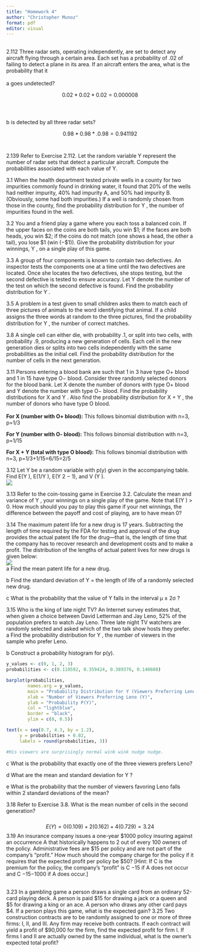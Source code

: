 ```yaml
---
title: "Homework 4"
author: "Christopher Munoz"
format: pdf
editor: visual
---
```


\
2.112 Three radar sets, operating independently, are set to detect any aircraft flying through a certain area. Each set has a probability of .02 of failing to detect a plane in its area. If an aircraft enters the area, what is the probability that it\
\
a goes undetected?

$$0.02 * 0.02 * 0.02 = 0.000008$$\

\
b is detected by all three radar sets?

$$0.98 * 0.98 * .0.98 = 0.941192$$\
\
2.139 Refer to Exercise 2.112. Let the random variable Y represent the number of radar sets that detect a particular aircraft. Compute the probabilities associated with each value of Y.

\begin{align*}
\text{Let }P(Y = K) &= \binom{3}{k} *(0.98)^k  *(0.02)^{3-k}\\
P(Y = 0) &= \text{No radars detect aircraft} = (0.02)^2 = 0.000008\\
P(Y = 1) &= \text{One radars detects aircraft} = (0.98)^1 * (0.02)^2 = 0.00392\\
P(Y = 2) &= \text{Two radars detect aircraft}(0.98)^2 * (0.02)^1 = 0.019208\\
P(Y = 3) &= \text{Three radars detect aircraft} = 0.941192\\
\end{align*}

3.1 When the health department tested private wells in a county for two impurities commonly found in drinking water, it found that 20% of the wells had neither impurity, 40% had impurity A, and 50% had impurity B. (Obviously, some had both impurities.) If a well is randomly chosen from those in the county, find the probability distribution for Y , the number of impurities found in the well.

\begin{align*}
P(Y = 0) = \text{No Impurities} = .20 \\
P(Y = 1) = \text{One Impurity} = .70\\
P(Y = 2) = \text{Both Impurities} = .10
\end{align*}

3.2 You and a friend play a game where you each toss a balanced coin. If the upper faces on the coins are both tails, you win \$1; if the faces are both heads, you win \$2; if the coins do not match (one shows a head, the other a tail), you lose \$1 (win (−\$1)). Give the probability distribution for your winnings, Y , on a single play of this game.

\begin{align*}
S = {(HH,TT,HT,TH)} \\
P(Y = 1) = \text{Both coins heads} = .50 * .50 = .25\\
P(Y = 2) = \text{Both coins tails} = .50 * .50 = .25 \\
P(Y = -1) = \text{Coins don't match} = .50
\end{align*}

3.3 A group of four components is known to contain two defectives. An inspector tests the components one at a time until the two defectives are located. Once she locates the two defectives, she stops testing, but the second defective is tested to ensure accuracy. Let Y denote the number of the test on which the second defective is found. Find the probability distribution for Y .

\begin{align*}
P(Y = 2) = \text{Second defective found in case 2} = \frac{1}{6} \\
P(Y = 3) = \text{Second defective found in case 3} = \frac{1}{3} \\
P(Y = 4) = \text{Second defective found in case 4} = \frac{1}{2}
\end{align*}

3.5 A problem in a test given to small children asks them to match each of three pictures of animals to the word identifying that animal. If a child assigns the three words at random to the three pictures, ﬁnd the probability distribution for Y , the number of correct matches.

\begin{align*}
P(Y=0) = \text{No animals correct} = \frac{2}{6} \\
P(Y = 1) = \text{One animal correct} = \frac{3}{6} \\
P(Y = 2) = \text{All animals correct} = \frac{1}{6}
\end{align*}

3.8 A single cell can either die, with probability .1, or split into two cells, with probability .9, producing a new generation of cells. Each cell in the new generation dies or splits into two cells independently with the same probabilities as the initial cell. Find the probability distribution for the number of cells in the next generation.

\begin{align*}
P(Y=0) = \text{Terminus at 0} = 0.109\\
P(Y=2) = \text{Terminus at 2} = 0.162 \\
P(Y=4) = \text{Terminus at 4} = 0.729
\end{align*}

3.11 Persons entering a blood bank are such that 1 in 3 have type O+ blood and 1 in 15 have type O− blood. Consider three randomly selected donors for the blood bank. Let X denote the number of donors with type O+ blood and Y denote the number with type O− blood. Find the probability distributions for X and Y . Also find the probability distribution for X + Y , the number of donors who have type O blood.\
\
**For X (number with O+ blood):** This follows binomial distribution with n=3, p=1/3

\begin{align*}
P(X = 0) = \binom{3}{0}(1/3)^0(2/3)^3 = \frac{8}{27}\\
P(X = 1) = \binom{3}{1}(1/3)^1(2/3)^2 = \frac{12}{27}\\
P(X = 2) = \binom{3}{2}(1/3)^2(2/3)^1 = \frac{6}{27}\\
P(X = 3) = \binom{3}{3}(1/3)^3(2/3)^0 = \frac{1}{27}
\end{align*}

**For Y (number with O- blood):** This follows binomial distribution with n=3, p=1/15

\begin{align*}
P(Y = 0) = \binom{3}{0}(1/15)^0(14/15)^3 = \frac{2744}{3375}\\
P(Y = 1) = \binom{3}{1}(1/15)^1(14/15)^2 = \frac{588}{3375}\\
P(Y = 2) = \binom{3}{2}(1/15)^2(14/15)^1 = \frac{42}{3375}\\
P(Y = 3) = \binom{3}{3}(1/15)^3(14/15)^0 = \frac{1}{3375}
\end{align*}

**For X + Y (total with type O blood):** This follows binomial distribution with n=3, p=1/3+1/15=6/15=2/5

\begin{align*}
P(X+Y = 0) = \binom{3}{0}(2/5)^0(3/5)^3 = \frac{27}{125}\\
P(X+Y = 1) = \binom{3}{1}(2/5)^1(3/5)^2 = \frac{54}{125}\\
P(X+Y = 2) = \binom{3}{2}(2/5)^2(3/5)^1 = \frac{36}{125}\\
P(X+Y = 3) = \binom{3}{3}(2/5)^3(3/5)^0 = \frac{8}{125}
\end{align*}

3.12 Let Y be a random variable with p(y) given in the accompanying table. Find E(Y ), E(1/Y ), E(Y 2 − 1), and V (Y ).\
![](images/Screenshot%202025-09-24%20at%2009-15-04%20Mathematical%20Statistics%20with%20Applications%207th%20Edition%20-%20Mathematical%20Statistics%20with%20Applications-%207th%20Edition.pdf-01.png)\

\begin{align*}
E(Y) = 1(.4) + 2(.3) + 3(.2) + 4(.1) = 2.0\\
E(1/Y) = \frac{1}{1}(.4) + \frac{1}{2}(.3) + \frac{1}{3}(.2) + \frac{1}{4}(.1) = 0.658\\
E(Y^2) = 1^2(.4) + 2^2(.3) + 3^2(.2) + 4^2(.1) = 5.0\\
E(Y^2 - 1) = E(Y^2) - 1 = 5.0 - 1 = 4.0\\
V(Y) = E(Y^2) - [E(Y)]^2 = 5.0 - 2.0^2 = 1.0
\end{align*} 3.13 Refer to the coin-tossing game in Exercise 3.2. Calculate the mean and variance of Y , your winnings on a single play of the game. Note that E(Y ) \> 0. How much should you pay to play this game if your net winnings, the difference between the payoff and cost of playing, are to have mean 0? \begin{align*}
E(Y) = (-1)(.5) + (1)(.25) + (2)(.25) = 0.25\\
E(Y^2) = (-1)^2(.5) + (1)^2(.25) + (2)^2(.25) = 1.75\\
V(Y) = E(Y^2) - [E(Y)]^2 = 1.75 - 0.25^2 = 1.6875\\
\text{To have mean 0: pay } \$0.25 \text{ per game}
\end{align*}

3.14 The maximum patent life for a new drug is 17 years. Subtracting the length of time required by the FDA for testing and approval of the drug provides the actual patent life for the drug—that is, the length of time that the company has to recover research and development costs and to make a profit. The distribution of the lengths of actual patent lives for new drugs is given below:\
![](images/Screenshot%202025-09-24%20at%2009-15-32%20Mathematical%20Statistics%20with%20Applications%207th%20Edition%20-%20Mathematical%20Statistics%20with%20Applications-%207th%20Edition.pdf.png)\
a Find the mean patent life for a new drug.\
\begin{align*}
E(Y) = 3(.03) + 4(.05) + 5(.07) + 6(.10) + 7(.14) \\ + 8(.20) + 9(.18) + 10(.12) + 11(.07) + 12(.03) + 13(.01) = 7.95
\end{align*}

b Find the standard deviation of Y = the length of life of a randomly selected new drug.\
\begin{align*}
E(Y^2) = 9(.03) + 16(.05) + 25(.07) + 36(.10) + 49(.14) \\ + 64(.20) + 81(.18) + 100(.12) + 121(.07) + 144(.03) + \\169(.01) = 68.87\\ \\
V(Y) = 68.87 - 7.95^2 = 5.6475\\ \\
\sigma = \sqrt{5.6475} = 2.376
\end{align*}

c What is the probability that the value of Y falls in the interval μ ± 2σ ?\
\begin{align*}
P(\mu \pm 2\sigma) = P(3.198 \leq Y \leq 12.702) = 0.97
\end{align*}

3.15 Who is the king of late night TV? An Internet survey estimates that, when given a choice between David Letterman and Jay Leno, 52% of the population prefers to watch Jay Leno. Three late night TV watchers are randomly selected and asked which of the two talk show hosts they prefer.\
a Find the probability distribution for Y , the number of viewers in the sample who prefer Leno.\
\begin{align*}
P(Y = 0) = \binom{3}{0}(0.52)^0(0.48)^3 = 0.110592\\
P(Y = 1) = \binom{3}{1}(0.52)^1(0.48)^2 = 0.359424\\
P(Y = 2) = \binom{3}{2}(0.52)^2(0.48)^1 = 0.389376\\
P(Y = 3) = \binom{3}{3}(0.52)^3(0.48)^0 = 0.140608
\end{align*}

b Construct a probability histogram for p(y).\

```r
y_values <- c(0, 1, 2, 3)
probabilities <- c(0.110592, 0.359424, 0.389376, 0.140608)

barplot(probabilities, 
        names.arg = y_values,
        main = "Probability Distribution for Y (Viewers Preferring Leno)",
        xlab = "Number of Viewers Preferring Leno (Y)",
        ylab = "Probability P(Y)",
        col = "lightblue",
        border = "black",
        ylim = c(0, 0.5))

text(x = seq(0.7, 4.3, by = 1.2), 
     y = probabilities + 0.02, 
     labels = round(probabilities, 3))

#His viewers are surprisingly normal wink wink nudge nudge.
```

c What is the probability that exactly one of the three viewers prefers Leno?\
\begin{align*}
P(Y = 1) = 0.359424
\end{align*}

d What are the mean and standard deviation for Y ?\
\begin{align*}
E(Y) = np = 3(0.52) = 1.56\\
\sigma = \sqrt{np(1-p)} = \sqrt{3(0.52)(0.48)} = 0.866
\end{align*}

e What is the probability that the number of viewers favoring Leno falls within 2 standard deviations of the mean?\
\begin{align*}
P(\mu \pm 2\sigma) = P(0 \leq Y \leq 3) = 1.0
\end{align*}

3.18 Refer to Exercise 3.8. What is the mean number of cells in the second generation?\
\
$$
E(Y) = 0(0.109) + 2(0.162) + 4(0.729) = 3.24
$$ 3.19 An insurance company issues a one-year \$1000 policy insuring against an occurrence A that historically happens to 2 out of every 100 owners of the policy. Administrative fees are \$15 per policy and are not part of the company’s “profit.” How much should the company charge for the policy if it requires that the expected profit per policy be \$50? \[Hint: If C is the premium for the policy, the company’s “profit” is C −15 if A does not occur and C −15−1000 if A does occur.\]\
\
\begin{align*}
\text{Let } C = \text{premium charged}\\
\text{Profit} = C - 15 \text{ if no occurrence (prob = 0.98)}\\
\text{Profit} = C - 15 - 1000 \text{ if occurrence (prob = 0.02)}\\
E(\text{Profit}) = (C-15)(0.98) + (C-1015)(0.02) = 50\\
C - 15 - 20.3 = 50\\
C = 85.30
\end{align*}

3.23 In a gambling game a person draws a single card from an ordinary 52-card playing deck. A person is paid \$15 for drawing a jack or a queen and \$5 for drawing a king or an ace. A person who draws any other card pays \$4. If a person plays this game, what is the expected gain? \begin{align*}
P(\text{Jack or Queen}) = \frac{8}{52}, \text{Win } \$15\\
P(\text{King or Ace}) = \frac{8}{52}, \text{Win } \$5\\
P(\text{Other}) = \frac{36}{52}, \text{Lose } \$4\\
E(\text{Gain}) = 15(\frac{8}{52}) + 5(\frac{8}{52}) + (-4)(\frac{36}{52}) = -\$0.38
\end{align*} 3.25 Two construction contracts are to be randomly assigned to one or more of three firms: I, II, and III. Any firm may receive both contracts. If each contract will yield a profit of \$90,000 for the firm, find the expected profit for firm I. If firms I and II are actually owned by the same individual, what is the owner’s expected total profit? \begin{align*}
P(\text{Firm I gets 0 contracts}) = \frac{4}{9}\\
P(\text{Firm I gets 1 contract}) = \frac{4}{9}\\
P(\text{Firm I gets 2 contracts}) = \frac{1}{9}\\
E(\text{Profit for Firm I}) = 0(\frac{4}{9}) + 90000(\frac{4}{9}) + 180000(\frac{1}{9}) = \$60000\\
E(\text{Profit for Firms I and II combined}) = \$120000
\end{align*}
